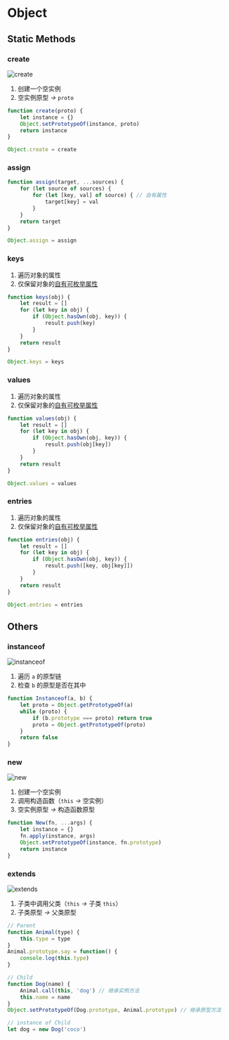 # Object
## Static Methods
### create
![create](public/img/js/object/create.png)
1. 创建一个空实例
2. 空实例原型 *->* `proto`
```js
function create(proto) {
    let instance = {}
    Object.setPrototypeOf(instance, proto)
    return instance
}

Object.create = create
```
### assign
```js
function assign(target, ...sources) {
    for (let source of sources) {
        for (let [key, val] of source) { // 自有属性
            target[key] = val
        }
    }
    return target
}

Object.assign = assign
```
### keys
1. 遍历对象的属性
2. 仅保留对象的[自有可枚举属性]()
```js {5}
function keys(obj) {
    let result = []
    for (let key in obj) {
        if (Object.hasOwn(obj, key)) {
            result.push(key)
        }
    }
    return result
}

Object.keys = keys
```
### values
1. 遍历对象的属性
2. 仅保留对象的[自有可枚举属性]()
```js {5}
function values(obj) {
    let result = []
    for (let key in obj) {
        if (Object.hasOwn(obj, key)) {
            result.push(obj[key])
        }
    }
    return result
}

Object.values = values
```
### entries
1. 遍历对象的属性
2. 仅保留对象的[自有可枚举属性]()
```js {5}
function entries(obj) {
    let result = []
    for (let key in obj) {
        if (Object.hasOwn(obj, key)) {
            result.push([key, obj[key]])
        }
    }
    return result
}

Object.entries = entries
```
## Others
### instanceof
![instanceof](public/img/js/object/instanceof.png)
1. 遍历 `a` 的原型链
2. 检查 `b` 的原型是否在其中
```js {4}
function Instanceof(a, b) {
    let proto = Object.getPrototypeOf(a)
    while (proto) {
        if (b.prototype === proto) return true
        proto = Object.getPrototypeOf(proto)
    }
    return false
}
```
### new
![new](public/img/js/object/new.png)
1. 创建一个空实例
2. 调用构造函数（`this` *->* 空实例）
3. 空实例原型 *->* 构造函数原型
```js
function New(fn, ...args) {
    let instance = {}
    fn.apply(instance, args)
    Object.setPrototypeOf(instance, fn.prototype)
    return instance
}
```
### extends
![extends](public/img/js/object/extends.png)
1. 子类中调用父类（`this` *->* 子类 `this`）
2. 子类原型 *->* 父类原型
```js {11,14}
// Parent
function Animal(type) {
    this.type = type
}
Animal.prototype.say = function() {
    console.log(this.type)
}

// Child
function Dog(name) {
    Animal.call(this, 'dog') // 继承实例方法
    this.name = name
}
Object.setPrototypeOf(Dog.prototype, Animal.prototype) // 继承原型方法

// instance of Child
let dog = new Dog('coco')
```